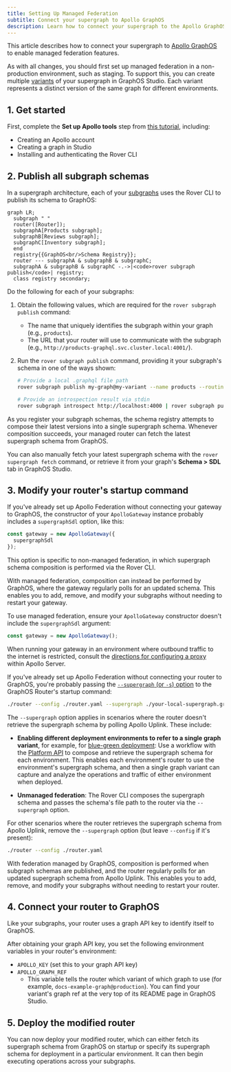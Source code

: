 ```yaml
---
title: Setting Up Managed Federation
subtitle: Connect your supergraph to Apollo GraphOS
description: Learn how to connect your supergraph to the Apollo GraphOS platform for managed GraphQL federation.
---
```


This article describes how to connect your supergraph to [Apollo GraphOS](/graphos/) to enable managed federation features.

<Note>

As with all changes, you should first set up managed federation in a non-production environment, such as staging. To support this, you can create multiple [variants](/graphos/graphs/#variants) of your supergraph in GraphOS Studio. Each variant represents a distinct version of the same graph for different environments.

</Note>

## 1. Get started

First, complete the **Set up Apollo tools** step from [this tutorial](/graphos/quickstart/self-hosted#1-set-up-apollo-tools), including:

- Creating an Apollo account
- Creating a graph in Studio
- Installing and authenticating the Rover CLI

## 2. Publish all subgraph schemas

In a supergraph architecture, each of your [subgraphs](../building-supergraphs/subgraphs-overview/) uses the Rover CLI to publish its schema to GraphOS:

```mermaid
graph LR;
  subgraph " "
  router([Router]);
  subgraphA[Products subgraph];
  subgraphB[Reviews subgraph];
  subgraphC[Inventory subgraph];
  end
  registry{{GraphOS<br/>Schema Registry}};
  router --- subgraphA & subgraphB & subgraphC;
  subgraphA & subgraphB & subgraphC -.->|<code>rover subgraph publish</code>| registry;
  class registry secondary;
```

Do the following for each of your subgraphs:

1. Obtain the following values, which are required for the `rover subgraph publish` command:

    * The name that uniquely identifies the subgraph within your graph (e.g., `products`).
    * The URL that your router will use to communicate with the subgraph (e.g., `http://products-graphql.svc.cluster.local:4001/`).

2. Run the `rover subgraph publish` command, providing it your subgraph's schema in one of the ways shown:

    ```bash
    # Provide a local .graphql file path
    rover subgraph publish my-graph@my-variant --name products --routing-url http://products-graphql.svc.cluster.local:4001/ --schema ./schema.graphql 

    # Provide an introspection result via stdin
    rover subgraph introspect http://localhost:4000 | rover subgraph publish my-graph@my-variant --name products --routing-url http://products-graphql.svc.cluster.local:4001/ --schema -
    ```

As you register your subgraph schemas, the schema registry attempts to compose their latest versions into a single supergraph schema. Whenever composition succeeds, your managed router can fetch the latest supergraph schema from GraphOS.

You can also manually fetch your latest supergraph schema with the `rover supergraph fetch` command, or retrieve it from your graph's **Schema > SDL** tab in GraphOS Studio.

## 3. Modify your router's startup command

<ExpansionPanel title="Using Apollo Gateway?">

If you've already set up Apollo Federation without connecting your gateway to GraphOS, the constructor of your `ApolloGateway` instance probably includes a `supergraphSdl` option, like this:

```js {2}
const gateway = new ApolloGateway({
  supergraphSdl
});
```

This option is specific to non-managed federation, in which supergraph schema composition is performed via the Rover CLI.

With managed federation, composition can instead be performed by GraphOS, where the gateway regularly polls for an updated schema. This enables you to add, remove, and modify your subgraphs without needing to restart your gateway.

To use managed federation, ensure your `ApolloGateway` constructor doesn't include the `supergraphSdl` argument:

```js
const gateway = new ApolloGateway();
```

When running your gateway in an environment where outbound traffic to the internet is restricted, consult the [directions for configuring a proxy](/apollo-server/security/proxy-configuration) within Apollo Server.

</ExpansionPanel>

If you've already set up Apollo Federation without connecting your router to GraphOS, you're probably passing the [`--supergraph` (or `-s`) option](/router/configuration/overview/#-s----supergraph) to the GraphOS Router's startup command:

```sh
./router --config ./router.yaml --supergraph ./your-local-supergraph.graphql
```

The `--supergraph` option applies in scenarios where the router doesn't retrieve the supergraph schema by polling Apollo Uplink. These include:

* **Enabling different deployment environments to refer to a single graph variant**, for example, for [blue-green deployment](./deployment/#example-blue-green-deployment): Use a workflow with the [Platform API](/graphos/platform-api/) to compose and retrieve the supergraph schema for each environment. This enables each environment's router to use the environment's supergraph schema, and then a single graph variant can capture and analyze the operations and traffic of either environment when deployed.

* **Unmanaged federation**: The Rover CLI composes the supergraph schema and passes the schema's file path to the router via the `--supergraph` option.

For other scenarios where the router retrieves the supergraph schema from Apollo Uplink, remove the `--supergraph` option (but leave `--config` if it's present):

```sh
./router --config ./router.yaml
```

With federation managed by GraphOS, composition is performed when subgraph schemas are published, and the router regularly polls for an updated supergraph schema from Apollo Uplink. This enables you to add, remove, and modify your subgraphs without needing to restart your router.


## 4. Connect your router to GraphOS

Like your subgraphs, your router uses a graph API key to identify itself to GraphOS.

<ObtainGraphApiKey />

After obtaining your graph API key, you set the following environment variables in your router's environment:

- `APOLLO_KEY` (set this to your graph API key)
- `APOLLO_GRAPH_REF`
    - This variable tells the router which variant of which graph to use (for example, `docs-example-graph@production`). You can find your variant's graph ref at the very top of its README page in GraphOS Studio.

## 5. Deploy the modified router

You can now deploy your modified router, which can either fetch its supergraph schema from GraphOS on startup or specify its supergraph schema for deployment in a particular environment. It can then begin executing operations across your subgraphs.
